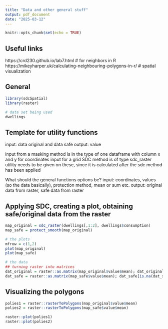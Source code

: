 ---
title: "Data and other general stuff"
output: pdf_document
date: "2025-03-12"
---

```{r setup, include=FALSE}
knitr::opts_chunk$set(echo = TRUE)
```

## Useful links
https://crd230.github.io/lab7.html # for neighbors in R
https://mikeyharper.uk/calculating-neighbouring-polygons-in-r/ # spatial visualization

## General
```{r}
library(sdcSpatial)
library(raster)

# data set being used
dwellings
```

## Template for utility functions
input: data original and data safe
output: value


input from a masking method is in the type of one dataframe with column x and y for coordinates
input for a grid SDC method is of type sdc_raster
utility needs to be given on these, since it is calculated after the sdc method has been applied

What should the general functions options be?
input: coordinates, values (so the data basically), protection method, mean or sum etc.
output: original data from raster, safe data from raster



## Applying SDC, creating a plot, obtaining safe/original data from the raster
```{r}
map_original = sdc_raster(dwellings[,1:2], dwellings$consumption)
map_safe = protect_smooth(map_original)

# the plots
mfrow = c(1,2)
plot(map_original)
plot(map_safe)

# the data
## turning raster into matrices
dat_original = raster::as.matrix(map_original$value$mean); dat_original[is.na(dat_original)] = 0
dat_safe = raster::as.matrix(map_safe$value$mean); dat_safe[is.na(dat_safe)] = 0

```


## Visualizing the polygons
```{r}
polies1 = raster::rasterToPolygons(map_original$value$mean)
polies2 = raster::rasterToPolygons(map_safe$value$mean)

raster::plot(polies1)
raster::plot(polies2)
```






























































